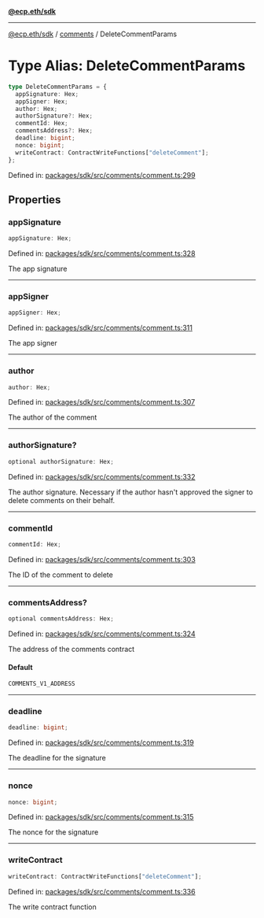 [**@ecp.eth/sdk**](../../index.mdx)

***

[@ecp.eth/sdk](/sdk-reference/index.mdx) / [comments](/sdk-reference/comments/index.mdx) / DeleteCommentParams

# Type Alias: DeleteCommentParams

```ts
type DeleteCommentParams = {
  appSignature: Hex;
  appSigner: Hex;
  author: Hex;
  authorSignature?: Hex;
  commentId: Hex;
  commentsAddress?: Hex;
  deadline: bigint;
  nonce: bigint;
  writeContract: ContractWriteFunctions["deleteComment"];
};
```

Defined in: [packages/sdk/src/comments/comment.ts:299](https://github.com/ecp-eth/comments-monorepo/blob/main/packages/sdk/src/comments/comment.ts#L299)

## Properties

### appSignature

```ts
appSignature: Hex;
```

Defined in: [packages/sdk/src/comments/comment.ts:328](https://github.com/ecp-eth/comments-monorepo/blob/main/packages/sdk/src/comments/comment.ts#L328)

The app signature

***

### appSigner

```ts
appSigner: Hex;
```

Defined in: [packages/sdk/src/comments/comment.ts:311](https://github.com/ecp-eth/comments-monorepo/blob/main/packages/sdk/src/comments/comment.ts#L311)

The app signer

***

### author

```ts
author: Hex;
```

Defined in: [packages/sdk/src/comments/comment.ts:307](https://github.com/ecp-eth/comments-monorepo/blob/main/packages/sdk/src/comments/comment.ts#L307)

The author of the comment

***

### authorSignature?

```ts
optional authorSignature: Hex;
```

Defined in: [packages/sdk/src/comments/comment.ts:332](https://github.com/ecp-eth/comments-monorepo/blob/main/packages/sdk/src/comments/comment.ts#L332)

The author signature. Necessary if the author hasn't approved the signer to delete comments on their behalf.

***

### commentId

```ts
commentId: Hex;
```

Defined in: [packages/sdk/src/comments/comment.ts:303](https://github.com/ecp-eth/comments-monorepo/blob/main/packages/sdk/src/comments/comment.ts#L303)

The ID of the comment to delete

***

### commentsAddress?

```ts
optional commentsAddress: Hex;
```

Defined in: [packages/sdk/src/comments/comment.ts:324](https://github.com/ecp-eth/comments-monorepo/blob/main/packages/sdk/src/comments/comment.ts#L324)

The address of the comments contract

#### Default

```ts
COMMENTS_V1_ADDRESS
```

***

### deadline

```ts
deadline: bigint;
```

Defined in: [packages/sdk/src/comments/comment.ts:319](https://github.com/ecp-eth/comments-monorepo/blob/main/packages/sdk/src/comments/comment.ts#L319)

The deadline for the signature

***

### nonce

```ts
nonce: bigint;
```

Defined in: [packages/sdk/src/comments/comment.ts:315](https://github.com/ecp-eth/comments-monorepo/blob/main/packages/sdk/src/comments/comment.ts#L315)

The nonce for the signature

***

### writeContract

```ts
writeContract: ContractWriteFunctions["deleteComment"];
```

Defined in: [packages/sdk/src/comments/comment.ts:336](https://github.com/ecp-eth/comments-monorepo/blob/main/packages/sdk/src/comments/comment.ts#L336)

The write contract function
